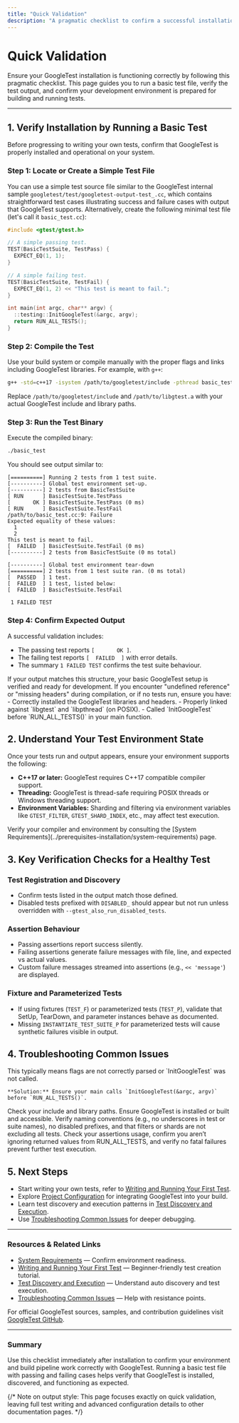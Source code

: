 ```yaml
---
title: "Quick Validation"
description: "A pragmatic checklist to confirm a successful installation—run a basic test file, verify output, and ensure your environment is ready for development."
---
```


# Quick Validation

Ensure your GoogleTest installation is functioning correctly by following this pragmatic checklist. This page guides you to run a basic test file, verify the test output, and confirm your development environment is prepared for building and running tests.

---

## 1. Verify Installation by Running a Basic Test

Before progressing to writing your own tests, confirm that GoogleTest is properly installed and operational on your system.

### Step 1: Locate or Create a Simple Test File

You can use a simple test source file similar to the GoogleTest internal sample `googletest/test/googletest-output-test_.cc`, which contains straightforward test cases illustrating success and failure cases with output that GoogleTest supports. Alternatively, create the following minimal test file (let's call it `basic_test.cc`):

```cpp
#include <gtest/gtest.h>

// A simple passing test.
TEST(BasicTestSuite, TestPass) {
  EXPECT_EQ(1, 1);
}

// A simple failing test.
TEST(BasicTestSuite, TestFail) {
  EXPECT_EQ(1, 2) << "This test is meant to fail.";
}

int main(int argc, char** argv) {
  ::testing::InitGoogleTest(&argc, argv);
  return RUN_ALL_TESTS();
}
```

### Step 2: Compile the Test

Use your build system or compile manually with the proper flags and links including GoogleTest libraries. For example, with `g++`:

```bash
g++ -std=c++17 -isystem /path/to/googletest/include -pthread basic_test.cc /path/to/libgtest.a -o basic_test
```

Replace `/path/to/googletest/include` and `/path/to/libgtest.a` with your actual GoogleTest include and library paths.

### Step 3: Run the Test Binary

Execute the compiled binary:

```bash
./basic_test
```

You should see output similar to:

```
[==========] Running 2 tests from 1 test suite.
[----------] Global test environment set-up.
[----------] 2 tests from BasicTestSuite
[ RUN      ] BasicTestSuite.TestPass
[       OK ] BasicTestSuite.TestPass (0 ms)
[ RUN      ] BasicTestSuite.TestFail
/path/to/basic_test.cc:9: Failure
Expected equality of these values:
  1
  2
This test is meant to fail.
[  FAILED  ] BasicTestSuite.TestFail (0 ms)
[----------] 2 tests from BasicTestSuite (0 ms total)

[----------] Global test environment tear-down
[==========] 2 tests from 1 test suite ran. (0 ms total)
[  PASSED  ] 1 test.
[  FAILED  ] 1 test, listed below:
[  FAILED  ] BasicTestSuite.TestFail

 1 FAILED TEST
```

### Step 4: Confirm Expected Output

A successful validation includes:
- The passing test reports `[       OK ]`.
- The failing test reports `[  FAILED  ]` with error details.
- The summary `1 FAILED TEST` confirms the test suite behaviour.

<Tip>
If your output matches this structure, your basic GoogleTest setup is verified and ready for development.
</Tip>

<Warning>
If you encounter "undefined reference" or "missing headers" during compilation, or if no tests run, ensure you have:
- Correctly installed the GoogleTest libraries and headers.
- Properly linked against `libgtest` and `libpthread` (on POSIX).
- Called `InitGoogleTest` before `RUN_ALL_TESTS()` in your main function.
</Warning>


## 2. Understand Your Test Environment State

Once your tests run and output appears, ensure your environment supports the following:

- **C++17 or later:** GoogleTest requires C++17 compatible compiler support.
- **Threading:** GoogleTest is thread-safe requiring POSIX threads or Windows threading support.
- **Environment Variables:** Sharding and filtering via environment variables like `GTEST_FILTER`, `GTEST_SHARD_INDEX`, etc., may affect test execution.

<Tip>
Verify your compiler and environment by consulting the [System Requirements](../prerequisites-installation/system-requirements) page.
</Tip>


## 3. Key Verification Checks for a Healthy Test

### Test Registration and Discovery
- Confirm tests listed in the output match those defined.
- Disabled tests prefixed with `DISABLED_` should appear but not run unless overridden with `--gtest_also_run_disabled_tests`.

### Assertion Behaviour
- Passing assertions report success silently.
- Failing assertions generate failure messages with file, line, and expected vs actual values.
- Custom failure messages streamed into assertions (e.g., `<< 'message'`) are displayed.

### Fixture and Parameterized Tests
- If using fixtures (`TEST_F`) or parameterized tests (`TEST_P`), validate that SetUp, TearDown, and parameter instances behave as documented.
- Missing `INSTANTIATE_TEST_SUITE_P` for parameterized tests will cause synthetic failures visible in output.


## 4. Troubleshooting Common Issues

<AccordionGroup title="Common Quick Validation Issues">
  <Accordion title="The test binary does nothing or prints help message">
    This typically means flags are not correctly parsed or `InitGoogleTest` was not called.

    **Solution:** Ensure your main calls `InitGoogleTest(&argc, argv)` before `RUN_ALL_TESTS()`.
  </Accordion>
  <Accordion title="Cannot find GoogleTest headers or libraries during compilation">
    Check your include and library paths. Ensure GoogleTest is installed or built and accessible.
  </Accordion>
  <Accordion title="Tests are not discovered or run">
    Verify naming conventions (e.g., no underscores in test or suite names), no disabled prefixes, and that filters or shards are not excluding all tests.
  </Accordion>
  <Accordion title="Unexpected test pass or failure">
    Check your assertions usage, confirm you aren’t ignoring returned values from RUN_ALL_TESTS, and verify no fatal failures prevent further test execution.
  </Accordion>
</AccordionGroup>


## 5. Next Steps

- Start writing your own tests, refer to [Writing and Running Your First Test](/getting-started/first-test-setup/writing-running-first-test).
- Explore [Project Configuration](/getting-started/first-test-setup/project-configuration) for integrating GoogleTest into your build.
- Learn test discovery and execution patterns in [Test Discovery and Execution](/getting-started/first-test-setup/test-discovery-execution).
- Use [Troubleshooting Common Issues](/getting-started/validation-troubleshooting/common-issues) for deeper debugging.

---

### Resources & Related Links

- [System Requirements](../prerequisites-installation/system-requirements) — Confirm environment readiness.
- [Writing and Running Your First Test](/getting-started/first-test-setup/writing-running-first-test) — Beginner-friendly test creation tutorial.
- [Test Discovery and Execution](/getting-started/first-test-setup/test-discovery-execution) — Understand auto discovery and test execution.
- [Troubleshooting Common Issues](/getting-started/validation-troubleshooting/common-issues) — Help with resistance points.

For official GoogleTest sources, samples, and contribution guidelines visit [GoogleTest GitHub](https://github.com/google/googletest).

---

### Summary

Use this checklist immediately after installation to confirm your environment and build pipeline work correctly with GoogleTest. Running a basic test file with passing and failing cases helps verify that GoogleTest is installed, discovered, and functioning as expected.

{/* Note on output style: This page focuses exactly on quick validation, leaving full test writing and advanced configuration details to other documentation pages. */}